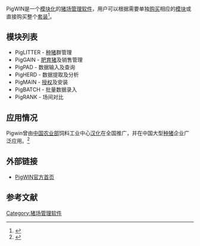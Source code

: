 {{Infobox Software
|name = PigWIN
|logo = 
|screenshot = 
|caption = 
|author = 
|developer = FarmPro Systems Ltd.
|released = 
|latest release template = 
|latest release version = 2.5.4.0
|latest release date = 2004年11月5日
|latest preview version = 
|latest preview date = 
|operating system = [[Windows|Windows]]
|platform = 
|language = [[英文|英文]]、[[中文|中文]]
|genre = [[猪场管理软件|猪场管理软件]]
|license = [[商业软件|商业软件]]
|website = [http://www.farmpro.co.nz/ http://www.farmpro.co.nz/]
}}

PigWIN是一个[[模块化|模块化]]的[[猪场管理软件|猪场管理软件]]，用户可以根据需要单独[[购买|购买]]相应的[[模块|模块]]或直接购买整个[[套装|套装]]<ref>{{cite web |url=http://www.farmpro.co.nz/modules.asp |title=PigWIN Modules |accessdate=2007-12-19 |publisher=FarmPro Systems Ltd. |language=en |deadurl=yes |archiveurl=https://archive.is/20000524001914/http://www.farmpro.co.nz/modules.asp |archivedate=2000-05-24 }}</ref>。

== 模块列表 ==
*PigLITTER - [[种猪|种猪]]群管理
*PigGAIN - [[肥育猪|肥育猪]]及销售管理
*PigPAD - 数据输入及查询
*PigHERD - 数据提取及分析
*PigMAIN - [[授权|授权]]及安装
*PigBATCH - 批量数据录入
*PigRANK - 场间对比

== 应用情况 ==
Pigwin曾由[[中国农业部|中国农业部]]饲料工业中心[[汉化|汉化]]在全国推广，并在中国大型[[种猪|种猪]]企业广泛应用。<ref>{{cite web |url=http://www.dzxm.net/Article/ShowArticle.asp?ArticleID=540 |title=信息技术在养猪生产中应用的过去、现在和未来 |accessdate=2007-12-19 |first=孙德林 |date=2006-05-10 |work=中国种猪信息网 |publisher=大竹县畜牧食品局 |language=zh-cn |deadurl=yes |archiveurl=https://web.archive.org/web/20070609115651/http://www.dzxm.net/Article/ShowArticle.asp?ArticleID=540 |archivedate=2007-06-09 }}</ref>

== 外部链接 ==
*[http://www.farmpro.co.nz/ PigWIN官方首页]{{Wayback|url=http://www.farmpro.co.nz/ |date=20080513021613 }}

== 参考文献 ==
<div class="references-small">
<references />
</div>
{{software-stub}}

[[Category:猪场管理软件|Category:猪场管理软件]]